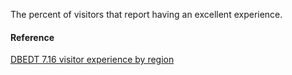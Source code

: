 The percent of visitors that report having an excellent experience.

#### Reference

[DBEDT 7.16 visitor experience by region](http://dbedt.hawaii.gov/economic/databook/db2015/)